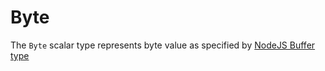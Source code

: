 # Byte

The `Byte` scalar type represents byte value as specified by [NodeJS Buffer type](https://nodejs.org/api/buffer.html)
